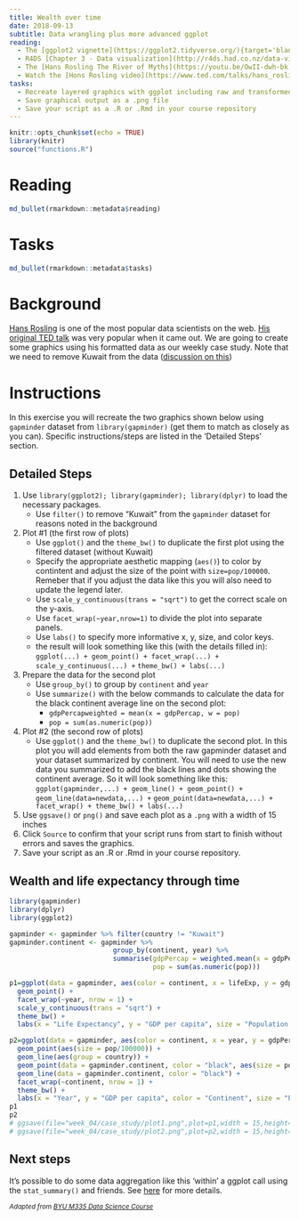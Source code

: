 ```yaml
---
title: Wealth over time
date: 2018-09-13 
subtitle: Data wrangling plus more advanced ggplot
reading:
  - The [ggplot2 vignette](https://ggplot2.tidyverse.org/){target='blank'}
  - R4DS [Chapter 3 - Data visualization](http://r4ds.had.co.nz/data-visualisation.html){target='blank'}
  - The [Hans Rosling The River of Myths](https://youtu.be/OwII-dwh-bk){target='blank'}
  - Watch the [Hons Rosling video](https://www.ted.com/talks/hans_rosling_shows_the_best_stats_you_ve_ever_seen){target="blank"}
tasks:
  - Recreate layered graphics with ggplot including raw and transformed data
  - Save graphical output as a .png file
  - Save your script as a .R or .Rmd in your course repository
---
```


```r
knitr::opts_chunk$set(echo = TRUE)
library(knitr)
source("functions.R")
```


# Reading

```r
md_bullet(rmarkdown::metadata$reading)
```

# Tasks

```r
md_bullet(rmarkdown::metadata$tasks)
```


# Background

[Hans Rosling](http://www.gapminder.org/news/sad-to-announce-hans-rosling-passed-away-this-morning/){target="blank"} is one of the most popular data scientists on the web. [His original TED talk](https://www.ted.com/talks/hans_rosling_shows_the_best_stats_you_ve_ever_seen){target="blank"} was very popular when it came out.  We are going to create some graphics using his formatted data as our weekly case study. Note that we need to remove Kuwait from the data ([discussion on this](https://github.com/jennybc/gapminder/issues/9){target="blank"})

# Instructions

In this exercise you will recreate the two graphics shown below using `gapminder` dataset from `library(gapminder)` (get them to match as closely as you can). Specific instructions/steps are listed in the 'Detailed Steps' section.

## Detailed Steps

1. Use `library(ggplot2); library(gapminder); library(dplyr)` to load the necessary packages.
      * Use `filter()` to remove "Kuwait" from the `gapminder` dataset for reasons noted in the background
2. Plot #1 (the first row of plots) 
      * Use `ggplot()` and the `theme_bw()` to duplicate the first plot using the filtered dataset (without Kuwait)
      * Specify the appropriate aesthetic mapping (`aes()`) to color by contintent and adjust the size of the point with `size=pop/100000`.  Remeber that if you adjust the data like this you will also need to update the legend later.
      * Use  `scale_y_continuous(trans = "sqrt")` to get the correct scale on the y-axis.
      * Use `facet_wrap(~year,nrow=1)` to divide the plot into separate panels.
      * Use `labs()` to specify more informative x, y, size, and color keys.  
      * the result will look something like this (with the details filled in):
   `ggplot(...) + geom_point() + facet_wrap(...) + scale_y_continuous(...) + ` `theme_bw() + labs(...)`
3. Prepare the data for the second plot
      * Use `group_by()` to group by `continent` and `year`
      * Use `summarize()` with the below commands to calculate the data for the black continent average line on the second plot:
         * `gdpPercapweighted = mean(x = gdpPercap, w = pop)`
         * `pop = sum(as.numeric(pop))` 
4. Plot #2 (the second row of plots) 
      * Use `ggplot()` and the `theme_bw()` to duplicate the second plot. In this plot you will add elements from both the raw gapminder dataset and your dataset summarized by continent. You will need to use the new data you summarized to add the black lines and dots showing the continent average. So it will look something like this:
     ` ggplot(gapminder,...) + geom_line() + geom_point() + geom_line(data=newdata,...) + ` `geom_point(data=newdata,...) + facet_wrap() + theme_bw() + labs(...)`
5. Use `ggsave()` or `png()` and save each plot as a `.png` with a width of 15 inches
6. Click `Source` to confirm that your script runs from start to finish without errors and saves the graphics.
7. Save your script as an .R or .Rmd in your course repository.

## Wealth and life expectancy through time

```r
library(gapminder)
library(dplyr)
library(ggplot2)

gapminder <- gapminder %>% filter(country != "Kuwait")
gapminder.continent <- gapminder %>% 
                          group_by(continent, year) %>% 
                          summarise(gdpPercap = weighted.mean(x = gdpPercap, w = pop), 
                                    pop = sum(as.numeric(pop)))

p1=ggplot(data = gapminder, aes(color = continent, x = lifeExp, y = gdpPercap, size = pop/100000)) + 
  geom_point() + 
  facet_wrap(~year, nrow = 1) + 
  scale_y_continuous(trans = "sqrt") +
  theme_bw() + 
  labs(x = "Life Expectancy", y = "GDP per capita", size = "Population (100k)", color = "continent")

p2=ggplot(data = gapminder, aes(color = continent, x = year, y = gdpPercap)) + 
  geom_point(aes(size = pop/100000)) + 
  geom_line(aes(group = country)) +
  geom_point(data = gapminder.continent, color = "black", aes(size = pop/100000)) +
  geom_line(data = gapminder.continent, color = "black") +
  facet_wrap(~continent, nrow = 1) +
  theme_bw() + 
  labs(x = "Year", y = "GDP per capita", color = "Continent", size = "Population (100k)")
p1
p2
# ggsave(file="week_04/case_study/plot1.png",plot=p1,width = 15,height=8)
# ggsave(file="week_04/case_study/plot2.png",plot=p2,width = 15,height=8)
```

## Next steps

It's possible to do some data aggregation like this 'within' a ggplot call using the `stat_summary()` and friends.  See [here](https://ggplot2.tidyverse.org/reference/stat_summary.html) for more details.


<i> <small> Adapted from [BYU M335 Data Science Course](https://byuistats.github.io/M335) </small> </i>